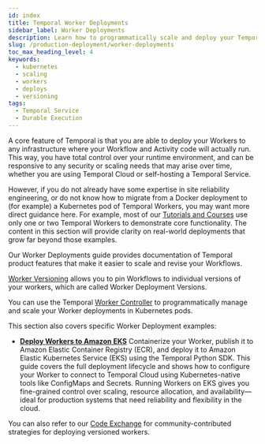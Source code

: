 ```yaml
---
id: index
title: Temporal Worker Deployments
sidebar_label: Worker Deployments
description: Learn how to programmatically scale and deploy your Temporal Workers into common production environments using our provided tooling and best practices.
slug: /production-deployment/worker-deployments
toc_max_heading_level: 4
keywords:
  - kubernetes
  - scaling
  - workers
  - deploys
  - versioning
tags:
  - Temporal Service
  - Durable Execution
---
```


A core feature of Temporal is that you are able to deploy your Workers to any infrastructure where your Workflow and Activity code will actually run.
This way, you have total control over your runtime environment, and can be responsive to any security or scaling needs that may arise over time, whether you are using Temporal Cloud or self-hosting a Temporal Service.

However, if you do not already have some expertise in site reliability engineering, or do not know how to migrate from a Docker deployment to (for example) a Kubernetes pod of Temporal Workers, you may want more direct guidance here.
For example, most of our [Tutorials and Courses](https://learn.temporal.io/) use only one or two Temporal Workers to demonstrate core functionality.
The content in this section will provide clarity on real-world deployments that grow far beyond those examples.

Our Worker Deployments guide provides documentation of Temporal product features that make it easier to scale and revise your Workflows.

[Worker Versioning](/production-deployment/worker-deployments/worker-versioning) allows you to pin Workflows to individual versions of your workers, which are called Worker Deployment Versions.

You can use the Temporal [Worker Controller](/production-deployment/worker-deployments/kubernetes-controller) to programmatically manage and scale your Worker deployments in Kubernetes pods.

This section also covers specific Worker Deployment examples:

- [**Deploy Workers to Amazon EKS**](/production-deployment/worker-deployments/deploy-workers-to-aws-eks)
  Containerize your Worker, publish it to Amazon Elastic Container Registry (ECR), and deploy it to Amazon Elastic Kubernetes Service (EKS) using the Temporal Python SDK.
  This guide covers the full deployment lifecycle and shows how to configure your Worker to connect to Temporal Cloud using Kubernetes-native tools like ConfigMaps and Secrets.
  Running Workers on EKS gives you fine-grained control over scaling, resource allocation, and availability—ideal for production systems that need reliability and flexibility in the cloud.

You can also refer to our [Code Exchange](https://temporal.io/code-exchange) for community-contributed strategies for deploying versioned workers.
